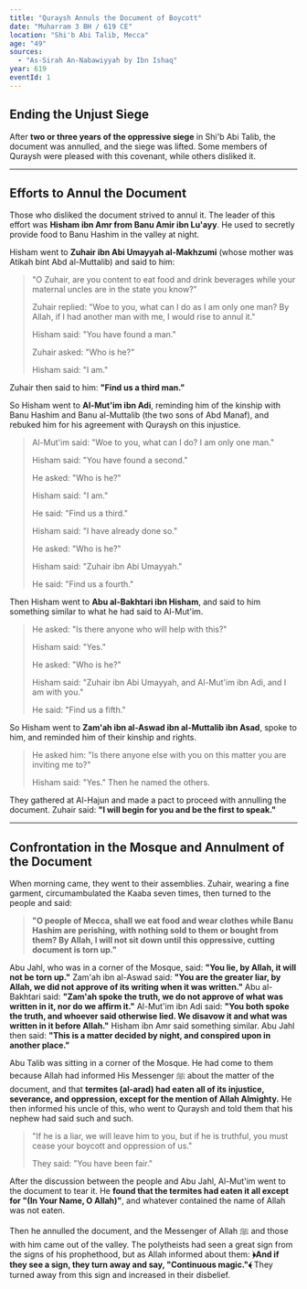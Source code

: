 ```yaml
---
title: "Quraysh Annuls the Document of Boycott"
date: "Muharram 3 BH / 619 CE"
location: "Shi'b Abi Talib, Mecca"
age: "49"
sources:
  - "As-Sirah An-Nabawiyyah by Ibn Ishaq"
year: 619
eventId: 1
---
```


## Ending the Unjust Siege

After **two or three years of the oppressive siege** in Shi'b Abi Talib, the document was annulled, and the siege was lifted. Some members of Quraysh were pleased with this covenant, while others disliked it.

---

## Efforts to Annul the Document

Those who disliked the document strived to annul it. The leader of this effort was **Hisham ibn Amr from Banu Amir ibn Lu'ayy**. He used to secretly provide food to Banu Hashim in the valley at night.

Hisham went to **Zuhair ibn Abi Umayyah al-Makhzumi** (whose mother was Atikah bint Abd al-Muttalib) and said to him:
> "O Zuhair, are you content to eat food and drink beverages while your maternal uncles are in the state you know?"
>
> Zuhair replied: "Woe to you, what can I do as I am only one man? By Allah, if I had another man with me, I would rise to annul it."
>
> Hisham said: "You have found a man."
>
> Zuhair asked: "Who is he?"
>
> Hisham said: "I am."

Zuhair then said to him: **"Find us a third man."**

So Hisham went to **Al-Mut'im ibn Adi**, reminding him of the kinship with Banu Hashim and Banu al-Muttalib (the two sons of Abd Manaf), and rebuked him for his agreement with Quraysh on this injustice.
> Al-Mut'im said: "Woe to you, what can I do? I am only one man."
>
> Hisham said: "You have found a second."
>
> He asked: "Who is he?"
>
> Hisham said: "I am."
>
> He said: "Find us a third."
>
> Hisham said: "I have already done so."
>
> He asked: "Who is he?"
>
> Hisham said: "Zuhair ibn Abi Umayyah."
>
> He said: "Find us a fourth."

Then Hisham went to **Abu al-Bakhtari ibn Hisham**, and said to him something similar to what he had said to Al-Mut'im.
> He asked: "Is there anyone who will help with this?"
>
> Hisham said: "Yes."
>
> He asked: "Who is he?"
>
> Hisham said: "Zuhair ibn Abi Umayyah, and Al-Mut'im ibn Adi, and I am with you."
>
> He said: "Find us a fifth."

So Hisham went to **Zam'ah ibn al-Aswad ibn al-Muttalib ibn Asad**, spoke to him, and reminded him of their kinship and rights.
> He asked him: "Is there anyone else with you on this matter you are inviting me to?"
>
> Hisham said: "Yes." Then he named the others.

They gathered at Al-Hajun and made a pact to proceed with annulling the document. Zuhair said: **"I will begin for you and be the first to speak."**

---

## Confrontation in the Mosque and Annulment of the Document

When morning came, they went to their assemblies. Zuhair, wearing a fine garment, circumambulated the Kaaba seven times, then turned to the people and said:
> **"O people of Mecca, shall we eat food and wear clothes while Banu Hashim are perishing, with nothing sold to them or bought from them? By Allah, I will not sit down until this oppressive, cutting document is torn up."**

Abu Jahl, who was in a corner of the Mosque, said: **"You lie, by Allah, it will not be torn up."**
Zam'ah ibn al-Aswad said: **"You are the greater liar, by Allah, we did not approve of its writing when it was written."**
Abu al-Bakhtari said: **"Zam'ah spoke the truth, we do not approve of what was written in it, nor do we affirm it."**
Al-Mut'im ibn Adi said: **"You both spoke the truth, and whoever said otherwise lied. We disavow it and what was written in it before Allah."**
Hisham ibn Amr said something similar.
Abu Jahl then said: **"This is a matter decided by night, and conspired upon in another place."**

Abu Talib was sitting in a corner of the Mosque. He had come to them because Allah had informed His Messenger ﷺ about the matter of the document, and that **termites (al-arad) had eaten all of its injustice, severance, and oppression, except for the mention of Allah Almighty.** He then informed his uncle of this, who went to Quraysh and told them that his nephew had said such and such.
> "If he is a liar, we will leave him to you, but if he is truthful, you must cease your boycott and oppression of us."
>
> They said: "You have been fair."

After the discussion between the people and Abu Jahl, Al-Mut'im went to the document to tear it. He **found that the termites had eaten it all except for "(In Your Name, O Allah)"**, and whatever contained the name of Allah was not eaten.

Then he annulled the document, and the Messenger of Allah ﷺ and those with him came out of the valley. The polytheists had seen a great sign from the signs of his prophethood, but as Allah informed about them: **﴿And if they see a sign, they turn away and say, "Continuous magic."﴾** They turned away from this sign and increased in their disbelief.